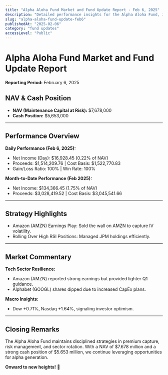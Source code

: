 ```yaml
---
title: "Alpha Aloha Fund Market and Fund Update Report - Feb 6, 2025"
description: "Detailed performance insights for the Alpha Aloha Fund, including NAV, cash position, earnings strategy, and macroeconomic trends."
slug: "alpha-aloha-fund-update-feb6"
publishedAt: "2025-02-06"
category: "fund updates"
accessLevel: "Public"
---
```


# Alpha Aloha Fund Market and Fund Update Report

**Reporting Period:** February 6, 2025

## NAV & Cash Position
- **NAV (Maintenance Capital at Risk):** $7,678,000
- **Cash Position:** $5,653,000

---

## Performance Overview
**Daily Performance (Feb 6, 2025):**
- Net Income (Day): $16,928.45 (0.22% of NAV)
- Proceeds: $1,514,209.76 | Cost Basis: $1,522,770.83
- Gain/Loss Ratio: 100% | Win Rate: 100%

**Month-to-Date Performance (Feb 2025):**
- Net Income: $134,366.45 (1.75% of NAV)
- Proceeds: $3,028,419.52 | Cost Basis: $3,045,541.66

---

## Strategy Highlights
- Amazon (AMZN) Earnings Play: Sold the wall on AMZN to capture IV volatility.
- Rolling Over High RSI Positions: Managed JPM holdings efficiently.

---

## Market Commentary
**Tech Sector Resilience:**
- Amazon (AMZN) reported strong earnings but provided lighter Q1 guidance.
- Alphabet (GOOGL) shares dipped due to increased CapEx plans.

**Macro Insights:**
- Dow +0.71%, Nasdaq +1.64%, signaling investor optimism.

---

## Closing Remarks
The Alpha Aloha Fund maintains disciplined strategies in premium capture, risk management, and sector rotation. With a NAV of $7.678 million and a strong cash position of $5.653 million, we continue leveraging opportunities for alpha generation.

**Onward to new heights!** 🙌

